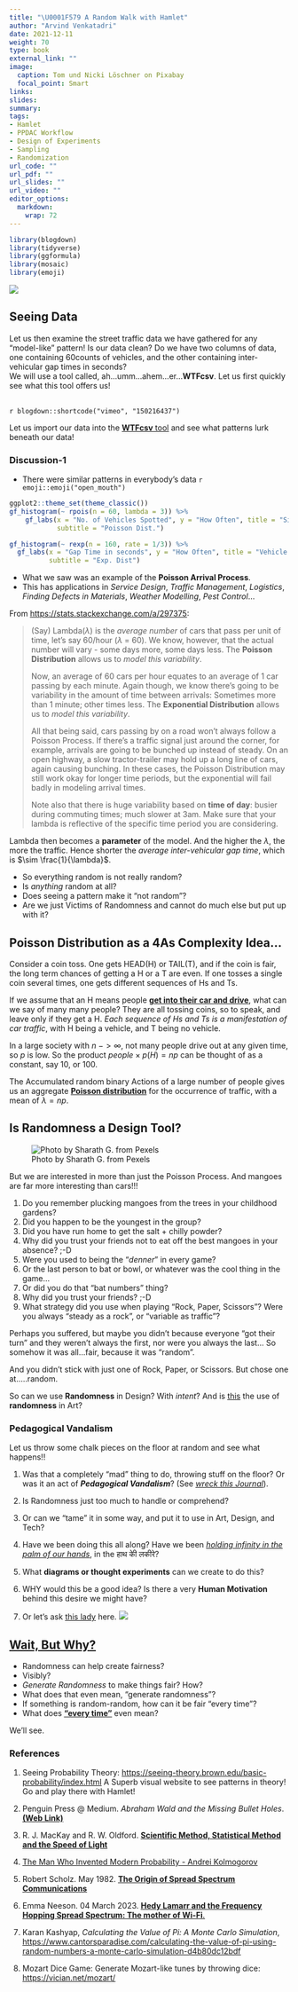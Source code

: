 ```yaml
---
title: "\U0001F579 A Random Walk with Hamlet"
author: "Arvind Venkatadri"
date: 2021-12-11
weight: 70
type: book
external_link: ""
image:
  caption: Tom und Nicki Löschner on Pixabay
  focal_point: Smart
links:
slides: 
summary: 
tags:
- Hamlet
- PPDAC Workflow
- Design of Experiments
- Sampling
- Randomization
url_code: ""
url_pdf: ""
url_slides: ""
url_video: ""
editor_options: 
  markdown: 
    wrap: 72
---
```


```r
library(blogdown)
library(tidyverse)
library(ggformula)
library(mosaic)
library(emoji)
```

![](featured.jpg)

## Seeing Data

Let us then examine the street traffic data we have gathered for any
"model-like" pattern! Is our data clean? Do we have two columns of data,
one containing 60counts of vehicles, and the other containing 
inter-vehicular gap times in seconds?\
We will use a tool called, ah...umm...ahem...er...**WTFcsv**. Let us 
first quickly see what this tool offers us!

<br> `r blogdown::shortcode("vimeo", "150216437")` <br>

Let us import our data into the <u>[**WTFcsv**
tool](https://databasic.io/en/wtfcsv/)</u> and see what patterns lurk
beneath our data!

### Discussion-1

-   There were similar patterns in everybody's data
    `r emoji::emoji("open_mouth")`

```r
ggplot2::theme_set(theme_classic())
gf_histogram(~ rpois(n = 60, lambda = 3)) %>% 
    gf_labs(x = "No. of Vehicles Spotted", y = "How Often", title = "Sixty Readings of Vehicles on the Road",
            subtitle = "Poisson Dist.")

gf_histogram(~ rexp(n = 160, rate = 1/3)) %>% 
  gf_labs(x = "Gap Time in seconds", y = "How Often", title = "Vehicle Arrival Gap Times",
          subtitle = "Exp. Dist")

```

-   What we saw was an example of the **Poisson Arrival Process**.
-   This has applications in *Service Design*, *Traffic Management*,
    *Logistics*, *Finding Defects in Materials*, *Weather Modelling*, *Pest Control*...

From <u><https://stats.stackexchange.com/a/297375></u>:

> (Say) Lambda($\lambda$) is the *average number* of cars that pass per
> unit of time, let's say 60/hour ($\lambda$ = 60). We know, however,
> that the actual number will vary - some days more, some days less. The
> **Poisson Distribution** allows us to *model this variability*.
>
> Now, an average of 60 cars per hour equates to an average of 1 car
> passing by each minute. Again though, we know there's going to be
> variability in the amount of time between arrivals: Sometimes more
> than 1 minute; other times less. The **Exponential Distribution**
> allows us to *model this variability*.
>
> All that being said, cars passing by on a road won't always follow a
> Poisson Process. If there's a traffic signal just around the corner,
> for example, arrivals are going to be bunched up instead of steady. On
> an open highway, a slow tractor-trailer may hold up a long line of
> cars, again causing bunching. In these cases, the Poisson Distribution
> may still work okay for longer time periods, but the exponential will
> fail badly in modeling arrival times.
>
> Note also that there is huge variability based on **time of day**:
> busier during commuting times; much slower at 3am. Make sure that your
> lambda is reflective of the specific time period you are considering.

Lambda then becomes a **parameter** of the model. And the higher the
$\lambda$, the more the traffic. Hence shorter the *average
inter-vehicular gap time*, which is $\sim \frac{1}{\lambda}$.

-   So everything random is not really random?
-   Is *anything* random at all?
-   Does seeing a pattern make it "not random"?
-   Are we just Victims of Randomness and cannot do much else but put up
    with it?

## Poisson Distribution as a 4As Complexity Idea...
Consider a coin toss. One gets HEAD(H) or TAIL(T), and if the coin is fair, the long term chances of getting a H or a T are even. If one tosses a single coin several times, one gets different sequences of Hs and Ts.

If we assume that an H means people <u>[**get into their car and drive**](https://youtu.be/w9NbXDXvr8M)</u>, what can
we say of many many people? They are all tossing coins, so to speak, and leave only if they get a H. *Each sequence of Hs and Ts is a manifestation of car traffic*, with H being a vehicle, and T being no vehicle. 

In a large society with $n~ -> \infty$, not many people drive out at any given time, so $p$ is low. So the product $people \times p(H) = np$ can be thought of as a constant, say 10, or 100. 

The Accumulated random binary Actions of a large number of people gives us an aggregate <u>[**Poisson distribution**](https://math.oxford.emory.edu/site/math117/connectingPoissonAndBinomial/)</u> for the occurrence of traffic, with a mean of $\lambda = np$. 

## Is Randomness a Design Tool?

![Photo by Sharath G. from Pexels](pexels-sharath-g-4418675.jpg)


But we are interested in more than just the Poisson Process. And mangoes
are far more interesting than cars!!!


1.  Do you remember plucking mangoes from the trees in your childhood
    gardens?
2.  Did you happen to be the youngest in the group?
3.  Did you have run home to get the salt + chilly powder?
4.  Why did you trust your friends not to eat off the best mangoes in
    your absence? ;-D
5.  Were you used to being the "*denner*" in every game? 
6.  Or the last person to bat or bowl, or whatever was the cool thing in the game...
6.  Or did you do that "bat numbers" thing?
7.  Why did you trust your friends? ;-D
8.  What strategy did you use when playing "Rock, Paper, Scissors"? Were
you always "steady as a rock", or "variable as traffic"?

Perhaps you suffered, but maybe you didn't because everyone "got their 
turn" and they weren't always the first, nor were you always the last...
So somehow it was all...fair, because it was "random".

And you didn't stick with just one of Rock, Paper, or Scissors. But chose one at.....random.

So can we use **Randomness** in Design? With *intent*? And is <u>[this](https://www.jacksonpollock.org)</u> the use of
**randomness** in Art?

### Pedagogical Vandalism

Let us throw some chalk pieces on the floor at random and see what
happens!!

1.  Was that a completely "mad" thing to do, throwing stuff on the
    floor? Or was it an act of ***Pedagogical Vandalism***? (See
    <u>[*wreck this
    Journal*](https://youtu.be/OCTaIZc1o8g?si=o7Bhi437vFZppXJQ)</u>).

2.  Is Randomness just too much to handle or comprehend?

3.  Or can we "tame" it in some way, and put it to use in Art, Design,
    and Tech?

4.  Have we been doing this all along? Have we been <u>[*holding
    infinity in the palm of our
    hands*](https://www.poetryfoundation.org/poems/43650/auguries-of-innocence)</u>,
    in the हाथ कीे लकीरे?

5.  What **diagrams or thought experiments** can we create to do this?

6.  WHY would this be a good idea? Is there a very **Human Motivation**
    behind this desire we might have?

7.  Or let's ask <u>[this
    lady](https://wyldnetworks.com/blog/hedy-lamarr-frequency-hopping-spread-spectrum)</u>
    here. ![](Hedy-Lamarr-and-the-Frequency-Hopping-Spread-Spectrum.jpg)

## <u>[Wait, But Why?](https://waitbutwhy.com)</u>

-   Randomness can help create fairness?
-   Visibly?
-   *Generate Randomness* to make things fair? How?
-   What does that even mean, "generate randomness"?
-   If something is random-random, how can it be fair "every time"?
-   What does <u>[**"every
    time"**](https://web.archive.org/web/20190302202830id_/http://pdfs.semanticscholar.org/a931/ac1b3ef11235d4516f341b3b5bd8b1ee330e.pdf)</u>
    even mean?

We'll see.

### References

1.  Seeing Probability Theory:
    <u><https://seeing-theory.brown.edu/basic-probability/index.html></u>
    A Superb visual website to see patterns in theory! Go and play there
    with Hamlet!

2.  Penguin Press \@ Medium. *Abraham Wald and the Missing Bullet
    Holes*. <u>[**(Web
    Link)**](https://medium.com/@penguinpress/an-excerpt-from-how-not-to-be-wrong-by-jordan-ellenberg-664e708cfc3d)</u>

3.  R. J. MacKay and R. W. Oldford. <u>[**Scientific Method, Statistical
    Method and the Speed of
    Light**](https://projecteuclid.org/euclid.ss/1009212817)</u>

4.  <u>[The Man Who Invented Modern Probability - Andrei
    Kolmogorov](https://getpocket.com/explore/item/the-man-who-invented-modern-probability)</u>

5.  Robert Scholz. May 1982. <u>[**The Origin of Spread Spectrum
    Communications**](https://web.archive.org/web/20190302202830id_/http://pdfs.semanticscholar.org/a931/ac1b3ef11235d4516f341b3b5bd8b1ee330e.pdf)</u>

6.  Emma Neeson. 04 March 2023. <u>[**Hedy Lamarr and the Frequency
    Hopping Spread Spectrum: The mother of
    Wi-Fi**.](https://wyldnetworks.com/blog/hedy-lamarr-frequency-hopping-spread-spectrum)</u>

7.  Karan Kashyap, *Calculating the Value of Pi: A Monte Carlo
    Simulation*,
    <u><https://www.cantorsparadise.com/calculating-the-value-of-pi-using-random-numbers-a-monte-carlo-simulation-d4b80dc12bdf></u>
    
8. Mozart Dice Game: Generate Mozart-like tunes by throwing dice: <u><https://vician.net/mozart/></u>

